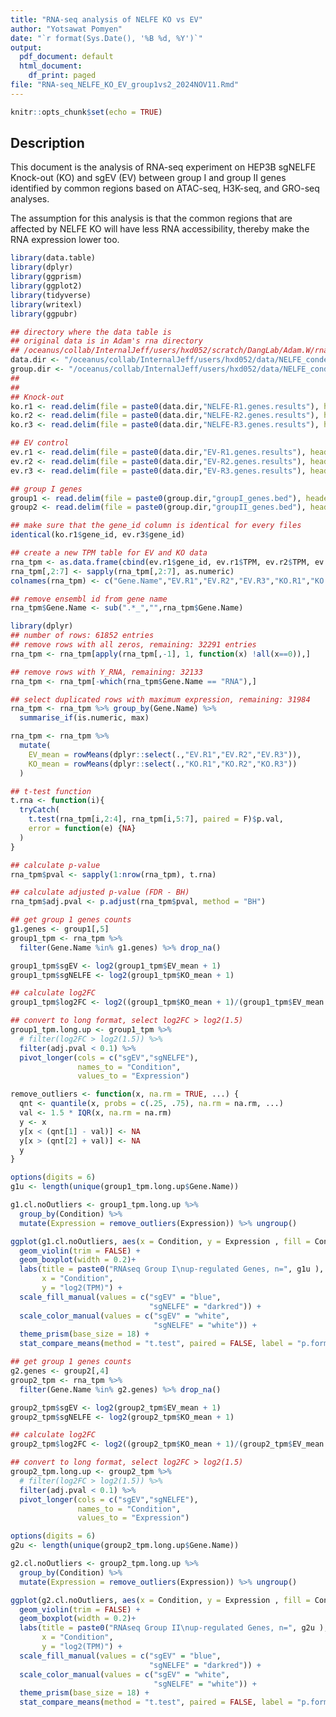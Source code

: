 ```yaml
---
title: "RNA-seq analysis of NELFE KO vs EV"
author: "Yotsawat Pomyen"
date: "`r format(Sys.Date(), '%B %d, %Y')`"
output:
  pdf_document: default
  html_document:
    df_print: paged
file: "RNA-seq_NELFE_KO_EV_group1vs2_2024NOV11.Rmd"
---
```


```r
knitr::opts_chunk$set(echo = TRUE)
```

## Description 
This document is the analysis of RNA-seq experiment on HEP3B sgNELFE Knock-out (KO) and sgEV (EV) between group I and group II genes identified by common regions based on ATAC-seq, H3K-seq, and GRO-seq analyses. 

The assumption for this analysis is that the common regions that are affected by NELFE KO will have less RNA accessibility, thereby make the RNA expression lower too. 



```r
library(data.table)
library(dplyr)
library(ggprism)
library(ggplot2)
library(tidyverse)
library(writexl)
library(ggpubr)
```

```r
## directory where the data table is 
## original data is in Adam's rna directory
## /oceanus/collab/InternalJeff/users/hxd052/scratch/DangLab/Adam.W/rna/0genes
data.dir <- "/oceanus/collab/InternalJeff/users/hxd052/data/NELFE_condensate/RNAseq/0genes/"
group.dir <- "/oceanus/collab/InternalJeff/users/hxd052/data/NELFE_condensate/RNAseq/2datasheets/datasets/"
## 
##
## Knock-out
ko.r1 <- read.delim(file = paste0(data.dir,"NELFE-R1.genes.results"), header = T, sep = "\t")
ko.r2 <- read.delim(file = paste0(data.dir,"NELFE-R2.genes.results"), header = T, sep = "\t")
ko.r3 <- read.delim(file = paste0(data.dir,"NELFE-R3.genes.results"), header = T, sep = "\t")

## EV control
ev.r1 <- read.delim(file = paste0(data.dir,"EV-R1.genes.results"), header = T, sep = "\t")
ev.r2 <- read.delim(file = paste0(data.dir,"EV-R2.genes.results"), header = T, sep = "\t")
ev.r3 <- read.delim(file = paste0(data.dir,"EV-R3.genes.results"), header = T, sep = "\t")

## group I genes 
group1 <- read.delim(file = paste0(group.dir,"groupI_genes.bed"), header = F)
group2 <- read.delim(file = paste0(group.dir,"groupII_genes.bed"), header = F)

## make sure that the gene_id column is identical for every files
identical(ko.r1$gene_id, ev.r3$gene_id)

## create a new TPM table for EV and KO data
rna_tpm <- as.data.frame(cbind(ev.r1$gene_id, ev.r1$TPM, ev.r2$TPM, ev.r3$TPM, ko.r1$TPM, ko.r2$TPM, ko.r3$TPM))
rna_tpm[,2:7] <- sapply(rna_tpm[,2:7], as.numeric)
colnames(rna_tpm) <- c("Gene.Name","EV.R1","EV.R2","EV.R3","KO.R1","KO.R2","KO.R3")

## remove ensembl id from gene name
rna_tpm$Gene.Name <- sub(".*_","",rna_tpm$Gene.Name)
```

```r
library(dplyr)
## number of rows: 61852 entries
## remove rows with all zeros, remaining: 32291 entries
rna_tpm <- rna_tpm[apply(rna_tpm[,-1], 1, function(x) !all(x==0)),]

## remove rows with Y_RNA, remaining: 32133
rna_tpm <- rna_tpm[-which(rna_tpm$Gene.Name == "RNA"),]

## select duplicated rows with maximum expression, remaining: 31984
rna_tpm <- rna_tpm %>% group_by(Gene.Name) %>% 
  summarise_if(is.numeric, max)
```

```r
rna_tpm <- rna_tpm %>% 
  mutate(
    EV_mean = rowMeans(dplyr::select(.,"EV.R1","EV.R2","EV.R3")),
    KO_mean = rowMeans(dplyr::select(.,"KO.R1","KO.R2","KO.R3"))
  )
```

```r
## t-test function
t.rna <- function(i){
  tryCatch(
    t.test(rna_tpm[i,2:4], rna_tpm[i,5:7], paired = F)$p.val,
    error = function(e) {NA}
  )
}

## calculate p-value 
rna_tpm$pval <- sapply(1:nrow(rna_tpm), t.rna)

## calculate adjusted p-value (FDR - BH)
rna_tpm$adj.pval <- p.adjust(rna_tpm$pval, method = "BH")

```

```r
## get group 1 genes counts
g1.genes <- group1[,5]
group1_tpm <- rna_tpm %>% 
  filter(Gene.Name %in% g1.genes) %>% drop_na()

group1_tpm$sgEV <- log2(group1_tpm$EV_mean + 1)
group1_tpm$sgNELFE <- log2(group1_tpm$KO_mean + 1)

## calculate log2FC
group1_tpm$log2FC <- log2((group1_tpm$KO_mean + 1)/(group1_tpm$EV_mean + 1))

## convert to long format, select log2FC > log2(1.5)
group1_tpm.long.up <- group1_tpm %>% 
  # filter(log2FC > log2(1.5)) %>%
  filter(adj.pval < 0.1) %>%
  pivot_longer(cols = c("sgEV","sgNELFE"),
               names_to = "Condition",
               values_to = "Expression")
```

```r
remove_outliers <- function(x, na.rm = TRUE, ...) {
  qnt <- quantile(x, probs = c(.25, .75), na.rm = na.rm, ...)
  val <- 1.5 * IQR(x, na.rm = na.rm)
  y <- x
  y[x < (qnt[1] - val)] <- NA
  y[x > (qnt[2] + val)] <- NA
  y
}
```

```r
options(digits = 6)
g1u <- length(unique(group1_tpm.long.up$Gene.Name))

g1.cl.noOutliers <- group1_tpm.long.up %>% 
  group_by(Condition) %>% 
  mutate(Expression = remove_outliers(Expression)) %>% ungroup()

ggplot(g1.cl.noOutliers, aes(x = Condition, y = Expression , fill = Condition, color = Condition)) +
  geom_violin(trim = FALSE) +
  geom_boxplot(width = 0.2)+
  labs(title = paste0("RNAseq Group I\nup-regulated Genes, n=", g1u ),
       x = "Condition",
       y = "log2(TPM)") +
  scale_fill_manual(values = c("sgEV" = "blue", 
                               "sgNELFE" = "darkred")) + 
  scale_color_manual(values = c("sgEV" = "white",
                                "sgNELFE" = "white")) +
  theme_prism(base_size = 18) + 
  stat_compare_means(method = "t.test", paired = FALSE, label = "p.format", label.y = 7.5, label.x = 1.5)
```

```r
## get group 1 genes counts
g2.genes <- group2[,4]
group2_tpm <- rna_tpm %>% 
  filter(Gene.Name %in% g2.genes) %>% drop_na()

group2_tpm$sgEV <- log2(group2_tpm$EV_mean + 1)
group2_tpm$sgNELFE <- log2(group2_tpm$KO_mean + 1)

## calculate log2FC
group2_tpm$log2FC <- log2((group2_tpm$KO_mean + 1)/(group2_tpm$EV_mean + 1))

## convert to long format, select log2FC > log2(1.5)
group2_tpm.long.up <- group2_tpm %>% 
  # filter(log2FC > log2(1.5)) %>%
  filter(adj.pval < 0.1) %>%
  pivot_longer(cols = c("sgEV","sgNELFE"),
               names_to = "Condition",
               values_to = "Expression")
```

```r
options(digits = 6)
g2u <- length(unique(group2_tpm.long.up$Gene.Name))

g2.cl.noOutliers <- group2_tpm.long.up %>% 
  group_by(Condition) %>% 
  mutate(Expression = remove_outliers(Expression)) %>% ungroup()

ggplot(g2.cl.noOutliers, aes(x = Condition, y = Expression , fill = Condition, color = Condition)) +
  geom_violin(trim = FALSE) +
  geom_boxplot(width = 0.2)+
  labs(title = paste0("RNAseq Group II\nup-regulated Genes, n=", g2u ),
       x = "Condition",
       y = "log2(TPM)") +
  scale_fill_manual(values = c("sgEV" = "blue", 
                               "sgNELFE" = "darkred")) + 
  scale_color_manual(values = c("sgEV" = "white",
                                "sgNELFE" = "white")) +
  theme_prism(base_size = 18) + 
  stat_compare_means(method = "t.test", paired = FALSE, label = "p.format", label.y = 7.5, label.x = 1.5)
```


































































